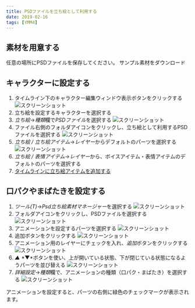 ```yaml
---
title: PSDファイルを立ち絵として利用する
date: 2019-02-16
tags: [YMM4]
---
```

## 素材を用意する
任意の場所にPSDファイルを保存してください。
<Download url="https://object-storage.tyo1.conoha.io/v1/nc_4fac3ef0e6d843249e0ab2f1fc3e8f85/public/PSD%E7%AB%8B%E3%81%A1%E7%B5%B5%E3%82%B5%E3%83%B3%E3%83%97%E3%83%AB%E7%B4%A0%E6%9D%90.zip">サンプル素材をダウンロード</Download>

## キャラクターに設定する
1. タイムライン下のキャラクター編集ウィンドウ表示ボタンをクリックする
![スクリーンショット](psd_1030.png)
1. 立ち絵を設定するキャラクターを選択する
1. *立ち絵*→*種類*欄で*PSDファイル*を選択する
![スクリーンショット](psd_1137.png)
1. ファイル右側のフォルダアイコンをクリックし、立ち絵として利用するPSDファイルを選択する
![スクリーンショット](psd_1351.png)
1. *立ち絵 / 立ち絵アイテム*→*レイヤー*からデフォルトのパーツを選択する
![スクリーンショット](psd_1509.png)
1. *立ち絵 / 表情アイテム*→*レイヤー*から、ボイスアイテム・表情アイテムのデフォルトのパーツを選択する
1. [タイムラインに立ち絵アイテムを追加する](/ymm4/faq/立ち絵機能/立ち絵機能の使い方/)

## 口パクやまばたきを設定する
1. *ツール(T)*→*Psd立ち絵素材マネージャー*を選択する
![スクリーンショット](psd_2913.png)
1. フォルダアイコンをクリックし、PSDファイルを選択する
![スクリーンショット](psd_2947.png)
1. アニメーションを設定するパーツを選択する
![スクリーンショット](psd_3125.png)
1. 追加ボタンをクリックする
![スクリーンショット](psd_3214.png)
1. アニメーション用のレイヤーにチェックを入れ、*追加*ボタンをクリックする
![スクリーンショット](psd_3252.png)
1. *▲* *▼*ボタンを使い、上が開いている状態、下が閉じている状態になるようパーツを並び替える
![スクリーンショット](psd_3411.png)
1. *詳細設定*→*種類*欄で、アニメーションの種類（口パク・まばたき）を選択する
![スクリーンショット](psd_3445.png)

アニメーションを設定すると、パーツの右側に緑色のチェックマークが表示されます。